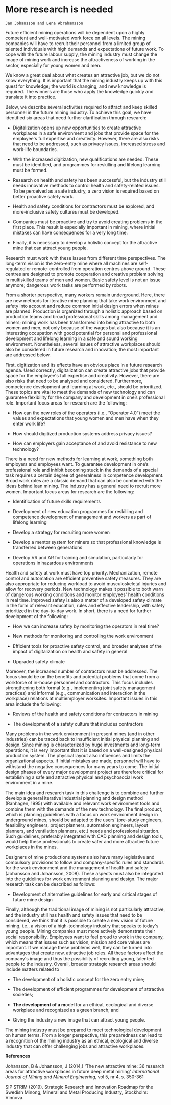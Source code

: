 # More research is needed# 

```block
Jan Johansson and Lena Abrahamsson
```

Future efficient mining operations will be dependent upon a highly competent and well-motivated work force on all levels. The mining companies will have to recruit their personnel from a limited group of talented individuals with high demands and expectations of future work. To cope with the future labour supply, the mining industry must change the image of mining work and increase the attractiveness of working in the sector, especially for young women and men.

We know a great deal about what creates an attractive job, but we do not know everything. It is important that the mining industry keeps up with this quest for knowledge; the world is changing, and new knowledge is required. The winners are those who apply the knowledge quickly and translate it into practice.

Below, we describe several activities required to attract and keep skilled personnel in the future mining industry. To achieve this goal, we have identified six areas that need further clarification through research:

-   Digitalization opens up new opportunities to create attractive workplaces in a safe environment and jobs that provide space for the employee\'s full expertise and creativity. However, there are also risks that need to be addressed, such as privacy issues, increased stress and work-life boundaries.

-   With the increased digitization, new qualifications are needed. These must be identified, and programmes for reskilling and lifelong learning must be formed.

-   Research on health and safety has been successful, but the industry still needs innovative methods to control health and safety-related issues. To be perceived as a safe industry, a zero vision is required based on better proactive safety work.

-   Health and safety conditions for contractors must be explored, and more-inclusive safety cultures must be developed.

-   Companies must be proactive and try to avoid creating problems in the first place. This result is especially important in mining, where initial mistakes can have consequences for a very long time.

-   Finally, it is necessary to develop a holistic concept for the attractive mine that can attract young people.

Research must work with these issues from different time perspectives. The long-term vision is the zero-entry mine where all machines are self-regulated or remote-controlled from operation centres above ground. These centres are designed to promote cooperation and creative problem solving in multiskilled teams of men and women. Basic safety level is not an issue anymore; dangerous work tasks are performed by robots.

From a shorter perspective, many workers remain underground. Here, there are new methods for iterative mine planning that take work environment and safety into account and reduce common initial design errors when mines are planned. Production is organized through a holistic approach based on production teams and broad professional skills among management and miners; mining work has been transformed into being attractive to both women and men, not only because of the wages but also because it is an interesting occupation with good potential for personal and professional development and lifelong learning in a safe and sound working environment. Nonetheless, several issues of attractive workplaces should also be considered in future research and innovation; the most important are addressed below.

First, digitization and its effects have an obvious place in a future research agenda. Used correctly, digitalization can create attractive jobs that provide space for the employee\'s full expertise and creativity. However, there are also risks that need to be analysed and considered. Furthermore, competence development and learning at work, etc., should be prioritized. These topics are vital to meet the demands of new technology and can guarantee flexibility for the company and development in one's professional role. Important focus areas for research are the following:

-   How can the new roles of the operators (i.e., "Operator 4.0") meet the values and expectations that young women and men have when they enter work life?

-   How should digitized production systems address privacy issues?

-   How can employers gain acceptance of and avoid resistance to new technology?

There is a need for new methods for learning at work, something both employers and employees want. To guarantee development in one's professional role and inhibit becoming stuck in the demands of a special task requires a certain degree of generalness in competence development. Broad work roles are a classic demand that can also be combined with the ideas behind lean mining. The industry has a general need to recruit more women. Important focus areas for research are the following:

-   Identification of future skills requirements

-   Development of new education programmes for reskilling and competence development of management and workers as part of lifelong learning

-   Develop a strategy for recruiting more women

-   Develop a mentor system for miners so that professional knowledge is transferred between generations

-   Develop VR and AR for training and simulation, particularly for operations in hazardous environments

Health and safety at work must have top priority. Mechanization, remote control and automation are efficient preventive safety measures. They are also appropriate for reducing workload to avoid musculoskeletal injuries and allow for recovery periods. New technology makes it possible to both warn of dangerous working conditions and monitor employees\' health conditions in real time. Improved safety is also a matter of a developed safety climate in the form of relevant education, rules and effective leadership, with safety prioritized in the day-to-day work. In short, there is a need for further development of the following:

-   How we can increase safety by monitoring the operators in real time?

-   New methods for monitoring and controlling the work environment

-   Efficient tools for proactive safety control, and broader analyses of the impact of digitalization on health and safety in general

-   Upgraded safety climate

Moreover, the increased number of contractors must be addressed. The focus should be on the benefits and potential problems that come from a workforce of in-house personnel and contractors. This focus includes strengthening both formal (e.g., implementing joint safety management practices) and informal (e.g., communication and interaction in the workplace) relations at multiemployer worksites. Important issues in this area include the following:

-   Reviews of the health and safety conditions for contractors in mining

-   The development of a safety culture that includes contractors

Many problems in the work environment in present mines (and in other industries) can be traced back to insufficient initial physical planning and design. Since mining is characterized by huge investments and long-term operations, it is very important that it is based on a well-designed physical production system. The physical layout also influences and limits the organizational aspects. If initial mistakes are made, personnel will have to withstand the negative consequences for many years to come. The initial design phases of every major development project are therefore critical for establishing a safe and attractive physical and psychosocial work environment in a mine.

The main idea and research task in this challenge is to combine and further develop a general iterative industrial planning and design method (Ranhagen, 1995) with available and relevant work environment tools and combine them with the demands of the new technology. The final product, which is planning guidelines with a focus on work environment design in underground mines, should be adapted to the users' (pre-study engineers, feasibility engineers, project planners, automation engineers, layout planners, and ventilation planners, etc.) needs and professional situation. Such guidelines, preferably integrated with CAD planning and design tools, would help these professionals to create safer and more attractive future workplaces in the mines.

Designers of mine productions systems also have many legislative and compulsory provisions to follow and company-specific rules and standards for the work environment and the management of health and safety (Johansson and Johansson, 2008). These aspects must also be integrated into the guidelines for work environment planning and design. The major research task can be described as follows:

-   Development of alternative guidelines for early and critical stages of future mine design

Finally, although the traditional image of mining is not particularly attractive, and the industry still has health and safety issues that need to be considered, we think that it is possible to create a new vision of future mining, i.e., a vision of a high-technology industry that speaks to today\'s young people. Mining companies must more actively demonstrate their social responsibility. Employees want to feel proud to work in the company, which means that issues such as vision, mission and core values are important. If we manage these problems well, they can be turned into advantages that create new, attractive job roles. All these factors affect the company\'s image and thus the possibility of recruiting young, talented people to the industry. Overall, broader strategic research areas should include matters related to

-   The development of a holistic concept for the zero entry mine;

-   The development of efficient programmes for development of attractive societies;

-   **The development of a m**odel for an ethical, ecological and diverse workplace and recognized as a green branch; and

-   Giving the industry a new image that can attract young people.

The mining industry must be prepared to meet technological development on human terms. From a longer perspective, this preparedness can lead to a recognition of the mining industry as an ethical, ecological and diverse industry that can offer challenging jobs and attractive workplaces.

**References**

Johansson, B & Johansson, J (2014,) \'The new attractive mine: 36 research areas for attractive workplaces in future deep metal mining\' *International Journal of Mining and Mineral Engineering*, vol 5, nr 4, s. 350-361

SIP STRIM (2019). Strategic Research and Innovation Roadmap for the Swedish Minong, Mineral and Metal Producing Industry, Stockholm: Vinnova.

